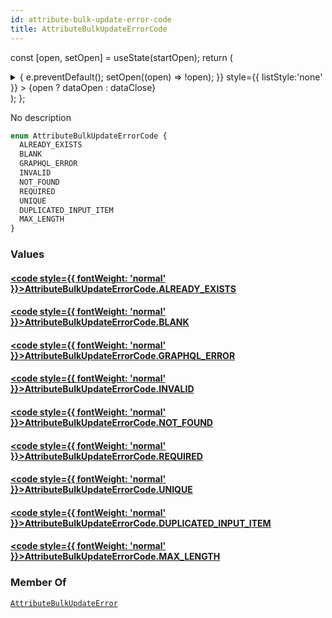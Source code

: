 ```yaml
---
id: attribute-bulk-update-error-code
title: AttributeBulkUpdateErrorCode
---
```






const [open, setOpen] = useState(startOpen);
return (
<details {...(open ? { open: true } : {})} className="details" style={{ border:'none', boxShadow:'none', background:'var(--ifm-background-color)' }}>
<summary
onClick={(e) => {
e.preventDefault();
setOpen((open) => !open);
}}
style={{ listStyle:'none' }} >
{open ? dataOpen : dataClose}
</summary>
{open && children}
</details>
);
};

No description

```graphql
enum AttributeBulkUpdateErrorCode {
  ALREADY_EXISTS
  BLANK
  GRAPHQL_ERROR
  INVALID
  NOT_FOUND
  REQUIRED
  UNIQUE
  DUPLICATED_INPUT_ITEM
  MAX_LENGTH
}
```

### Values

#### [<code style={{ fontWeight: 'normal' }}>AttributeBulkUpdateErrorCode.<b>ALREADY_EXISTS</b></code>](#)

#### [<code style={{ fontWeight: 'normal' }}>AttributeBulkUpdateErrorCode.<b>BLANK</b></code>](#)

#### [<code style={{ fontWeight: 'normal' }}>AttributeBulkUpdateErrorCode.<b>GRAPHQL_ERROR</b></code>](#)

#### [<code style={{ fontWeight: 'normal' }}>AttributeBulkUpdateErrorCode.<b>INVALID</b></code>](#)

#### [<code style={{ fontWeight: 'normal' }}>AttributeBulkUpdateErrorCode.<b>NOT_FOUND</b></code>](#)

#### [<code style={{ fontWeight: 'normal' }}>AttributeBulkUpdateErrorCode.<b>REQUIRED</b></code>](#)

#### [<code style={{ fontWeight: 'normal' }}>AttributeBulkUpdateErrorCode.<b>UNIQUE</b></code>](#)

#### [<code style={{ fontWeight: 'normal' }}>AttributeBulkUpdateErrorCode.<b>DUPLICATED_INPUT_ITEM</b></code>](#)

#### [<code style={{ fontWeight: 'normal' }}>AttributeBulkUpdateErrorCode.<b>MAX_LENGTH</b></code>](#)

### Member Of

[`AttributeBulkUpdateError`](../../../api-reference/attributes/objects/attribute-bulk-update-error.mdx) <Badge class="badge badge--secondary" text="object"/>
